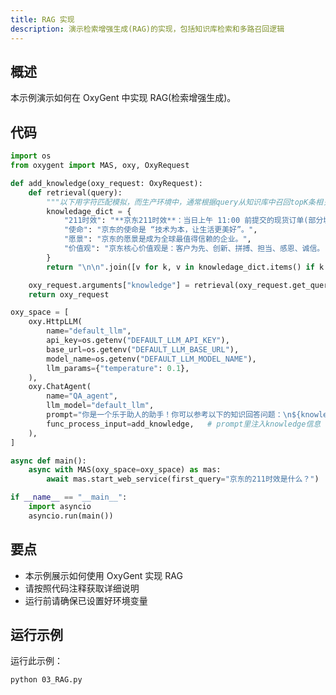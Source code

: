 ```yaml
---
title: RAG 实现
description: 演示检索增强生成(RAG)的实现，包括知识库检索和多路召回逻辑
---
```


## 概述

本示例演示如何在 OxyGent 中实现 RAG(检索增强生成)。

## 代码

```python
import os
from oxygent import MAS, oxy, OxyRequest

def add_knowledge(oxy_request: OxyRequest):
    def retrieval(query):
        """以下用字符匹配模拟，而生产环境中，通常根据query从知识库中召回topK条相关语料，可以增加多路召回逻辑"""
        knowledage_dict = {
            "211时效": "**京东211时效**：当日上午 11:00 前提交的现货订单(部分城市为上午 10:00 点前），当日送达；当日 23:00 前提交的现货订单，次日 15:00 前送达。(注：先货订单以提交时间点开始计算，先款订单以支付完成时间点计算)",
            "使命": "京东的使命是 “技术为本，让生活更美好”。",
            "愿景": "京东的愿景是成为全球最值得信赖的企业。",
            "价值观": "京东核心价值观是：客户为先、创新、拼搏、担当、感恩、诚信。",
        }
        return "\n\n".join([v for k, v in knowledage_dict.items() if k in query])

    oxy_request.arguments["knowledge"] = retrieval(oxy_request.get_query())
    return oxy_request

oxy_space = [
    oxy.HttpLLM(
        name="default_llm",
        api_key=os.getenv("DEFAULT_LLM_API_KEY"),
        base_url=os.getenv("DEFAULT_LLM_BASE_URL"),
        model_name=os.getenv("DEFAULT_LLM_MODEL_NAME"),
        llm_params={"temperature": 0.1},
    ),
    oxy.ChatAgent(
        name="QA_agent",
        llm_model="default_llm",
        prompt="你是一个乐于助人的助手！你可以参考以下的知识回答问题：\n${knowledge}",   # 占位符
        func_process_input=add_knowledge,   # prompt里注入knowledge信息
    ),
]

async def main():
    async with MAS(oxy_space=oxy_space) as mas:
        await mas.start_web_service(first_query="京东的211时效是什么？")

if __name__ == "__main__":
    import asyncio
    asyncio.run(main())
```

## 要点

- 本示例展示如何使用 OxyGent 实现 RAG
- 请按照代码注释获取详细说明
- 运行前请确保已设置好环境变量

## 运行示例

运行此示例：

```bash
python 03_RAG.py
```
